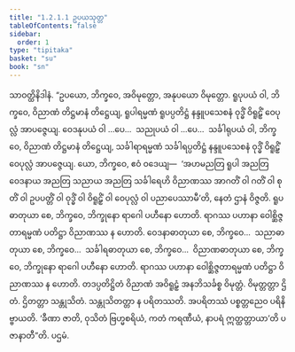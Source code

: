 ```yaml
---
title: "1.2.1.1 ဥပယသုတ္တ"
tableOfContents: false
sidebar:
  order: 1
type: "tipitaka"
basket: "su"
book: "sn"
---
```



<DynamicBreadcrumb />

<Division number="53" book="sn" e="ch" v="18" p="287">

<Paragraph number="233" book="sn">
သာဝတ္ထိနိဒါနံ. “ဥပယော, ဘိက္ခဝေ, အဝိမုတ္တော, အနုပယော ဝိမုတ္တော. ရူပုပယံ ဝါ, ဘိက္ခဝေ, ဝိညာဏံ တိဋ္ဌမာနံ တိဋ္ဌေယျ, ရူပါရမ္မဏံ ရူပပ္ပတိဋ္ဌံ နန္ဒူပသေစနံ ဝုဒ္ဓိံ ဝိရူဠှိံ ဝေပုလ္လံ အာပဇ္ဇေယျ. ဝေဒနုပယံ ဝါ …ပေ…  သညုပယံ ဝါ …ပေ…  သင်္ခါရုပယံ ဝါ, ဘိက္ခဝေ, ဝိညာဏံ တိဋ္ဌမာနံ တိဋ္ဌေယျ, သင်္ခါရာရမ္မဏံ သင်္ခါရပ္ပတိဋ္ဌံ နန္ဒူပသေစနံ ဝုဒ္ဓိံ ဝိရူဠှိံ ဝေပုလ္လံ အာပဇ္ဇေယျ.
</Paragraph>

<Paragraph number="234" book="sn">
ယော, ဘိက္ခဝေ, ဧဝံ ဝဒေယျ—  ‘အဟမညတြ ရူပါ အညတြ ဝေဒနာယ အညတြ သညာယ အညတြ သင်္ခါရေဟိ ဝိညာဏဿ အာဂတိံ ဝါ ဂတိံ ဝါ စုတိံ ဝါ ဥပပတ္တိံ ဝါ ဝုဒ္ဓိံ ဝါ ဝိရူဠှိံ ဝါ ဝေပုလ္လံ ဝါ ပညာပေဿာမီ’တိ, နေတံ ဌာနံ ဝိဇ္ဇတိ.
</Paragraph>

<Paragraph number="235" book="sn">
ရူပဓာတုယာ စေ, ဘိက္ခဝေ, ဘိက္ခုနော ရာဂေါ ပဟီနော ဟောတိ. ရာဂဿ ပဟာနာ ဝေါစ္ဆိဇ္ဇတာရမ္မဏံ ပတိဋ္ဌာ ဝိညာဏဿ န ဟောတိ. ဝေဒနာဓာတုယာ စေ, ဘိက္ခဝေ…  သညာဓာတုယာ စေ, ဘိက္ခဝေ…  သင်္ခါရဓာတုယာ စေ, ဘိက္ခဝေ…  ဝိညာဏဓာတုယာ စေ, ဘိက္ခဝေ, ဘိက္ခုနော ရာဂေါ ပဟီနော ဟောတိ. ရာဂဿ ပဟာနာ ဝေါစ္ဆိဇ္ဇတာရမ္မဏံ ပတိဋ္ဌာ ဝိညာဏဿ န ဟောတိ. တဒပ္ပတိဋ္ဌိတံ ဝိညာဏံ အဝိရူဠှံ အနဘိသင်္ခစ္စ ဝိမုတ္တံ. ဝိမုတ္တတ္တာ ဌိတံ. ဌိတတ္တာ သန္တုသိတံ. သန္တုသိတတ္တာ န ပရိတဿတိ. အပရိတဿံ ပစ္စတ္တညေဝ ပရိနိဗ္ဗာယတိ. ‘ခီဏာ ဇာတိ, ဝုသိတံ ဗြဟ္မစရိယံ, ကတံ ကရဏီယံ, နာပရံ ဣတ္ထတ္တာယာ’တိ ပဇာနာတီ”တိ.

</Paragraph>
</Division>

<Paragraph number="236" type="center" book="sn">
ပဌမံ.
</Paragraph>